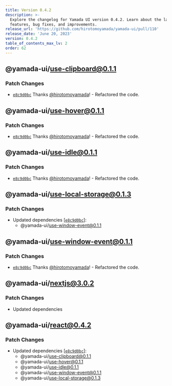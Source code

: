 ```yaml
---
title: Version 0.4.2
description: >-
  Explore the changelog for Yamada UI version 0.4.2. Learn about the latest
  features, bug fixes, and improvements.
release_url: 'https://github.com/hirotomoyamada/yamada-ui/pull/110'
release_date: 'June 20, 2023'
version: 0.4.2
table_of_contents_max_lv: 2
order: 62
---
```


## @yamada-ui/use-clipboard@0.1.1

### Patch Changes

- [`e8c9d0bc`](https://github.com/hirotomoyamada/yamada-ui/commit/e8c9d0bc97ebd8bcb28632809aa9b2dd1699c67f) Thanks [@hirotomoyamada](https://github.com/hirotomoyamada)! - Refactored the code.

## @yamada-ui/use-hover@0.1.1

### Patch Changes

- [`e8c9d0bc`](https://github.com/hirotomoyamada/yamada-ui/commit/e8c9d0bc97ebd8bcb28632809aa9b2dd1699c67f) Thanks [@hirotomoyamada](https://github.com/hirotomoyamada)! - Refactored the code.

## @yamada-ui/use-idle@0.1.1

### Patch Changes

- [`e8c9d0bc`](https://github.com/hirotomoyamada/yamada-ui/commit/e8c9d0bc97ebd8bcb28632809aa9b2dd1699c67f) Thanks [@hirotomoyamada](https://github.com/hirotomoyamada)! - Refactored the code.

## @yamada-ui/use-local-storage@0.1.3

### Patch Changes

- Updated dependencies \[[`e8c9d0bc`](https://github.com/hirotomoyamada/yamada-ui/commit/e8c9d0bc97ebd8bcb28632809aa9b2dd1699c67f)]:
  - @yamada-ui/use-window-event@0.1.1

## @yamada-ui/use-window-event@0.1.1

### Patch Changes

- [`e8c9d0bc`](https://github.com/hirotomoyamada/yamada-ui/commit/e8c9d0bc97ebd8bcb28632809aa9b2dd1699c67f) Thanks [@hirotomoyamada](https://github.com/hirotomoyamada)! - Refactored the code.

## @yamada-ui/nextjs@3.0.2

### Patch Changes

- Updated dependencies

## @yamada-ui/react@0.4.2

### Patch Changes

- Updated dependencies \[[`e8c9d0bc`](https://github.com/hirotomoyamada/yamada-ui/commit/e8c9d0bc97ebd8bcb28632809aa9b2dd1699c67f)]:
  - @yamada-ui/use-clipboard@0.1.1
  - @yamada-ui/use-hover@0.1.1
  - @yamada-ui/use-idle@0.1.1
  - @yamada-ui/use-window-event@0.1.1
  - @yamada-ui/use-local-storage@0.1.3
